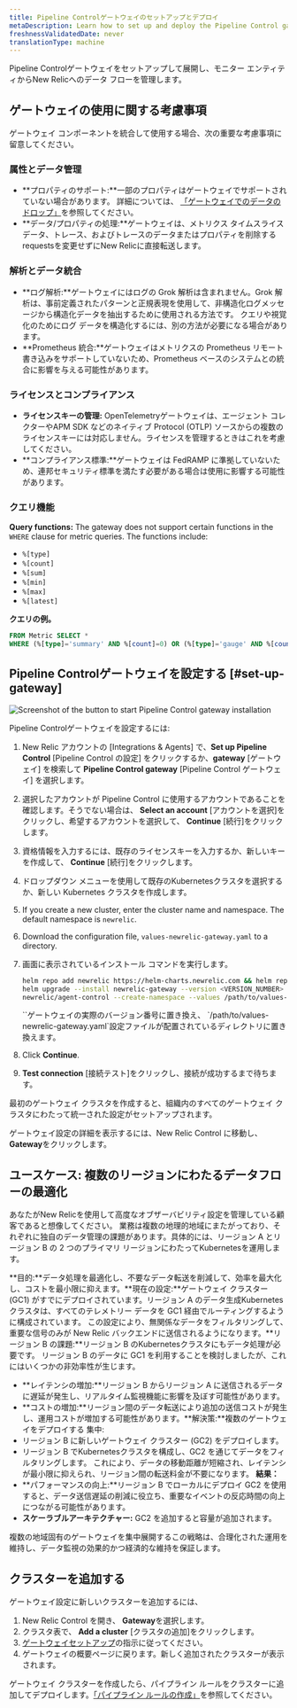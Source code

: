 ```yaml
---
title: Pipeline Controlゲートウェイのセットアップとデプロイ
metaDescription: Learn how to set up and deploy the Pipeline Control gateway to manage the flow of data from your monitored entities to New Relic.
freshnessValidatedDate: never
translationType: machine
---
```


Pipeline Controlゲートウェイをセットアップして展開し、モニター エンティティからNew Relicへのデータ フローを管理します。

## ゲートウェイの使用に関する考慮事項

ゲートウェイ コンポーネントを統合して使用する場合、次の重要な考慮事項に留意してください。

### 属性とデータ管理

* **プロパティのサポート:**一部のプロパティはゲートウェイでサポートされていない場合があります。 詳細については、 [「ゲートウェイでのデータのドロップ」](/docs/new-relic-control/pipeline-control/data-dropping-gateway)を参照してください。
* **データ/プロパティの処理:**ゲートウェイは、メトリクス タイムスライス データ、トレース、およびトレースのデータまたはプロパティを削除するrequestsを変更せずにNew Relicに直接転送します。

### 解析とデータ統合

* **ログ解析:**ゲートウェイにはログの Grok 解析は含まれません。Grok 解析は、事前定義されたパターンと正規表現を使用して、非構造化ログメッセージから構造化データを抽出するために使用される方法です。 クエリや視覚化のためにログ データを構造化するには、別の方法が必要になる場合があります。
* **Prometheus 統合:**ゲートウェイはメトリクスの Prometheus リモート書き込みをサポートしていないため、Prometheus ベースのシステムとの統合に影響を与える可能性があります。

### ライセンスとコンプライアンス

* **ライセンスキーの管理:** OpenTelemetryゲートウェイは、エージェント コレクターやAPM SDK などのネイティブ Protocol (OTLP) ソースからの複数のライセンスキーには対応しません。ライセンスを管理するときはこれを考慮してください。
* **コンプライアンス標準:**ゲートウェイは FedRAMP に準拠していないため、連邦セキュリティ標準を満たす必要がある場合は使用に影響する可能性があります。

### クエリ機能

**Query functions:** The gateway does not support certain functions in the `WHERE` clause for metric queries. The functions include:

* `%[type]`
* `%[count]`
* `%[sum]`
* `%[min]`
* `%[max]`
* `%[latest]`

**クエリの例。**

```sql
FROM Metric SELECT *
WHERE (%[type]='summary' AND %[count]=0) OR (%[type]='gauge' AND %[count]=1 AND %[latest]=0)
```

## Pipeline Controlゲートウェイを設定する [#set-up-gateway]

<img title="Install gateway" alt="Screenshot of the button to start Pipeline Control gateway installation" src="/images/install-pipeline-control.webp" />

Pipeline Controlゲートウェイを設定するには:

1. New Relic アカウントの \[Integrations &amp; Agents] で、**Set up Pipeline Control** \[Pipeline Control の設定] をクリックするか、**gateway** \[ゲートウェイ] を検索して **Pipeline Control gateway** \[Pipeline Control ゲートウェイ] を選択します。

2. 選択したアカウントが Pipeline Control に使用するアカウントであることを確認します。そうでない場合は、 **Select an account** \[アカウントを選択]をクリックし、希望するアカウントを選択して、 **Continue** \[続行]をクリックします。

3. 資格情報を入力するには、既存のライセンスキーを入力するか、新しいキーを作成して、 **Continue** \[続行]をクリックします。

4. ドロップダウン メニューを使用して既存のKubernetesクラスタを選択するか、新しい Kubernetes クラスタを作成します。

5. If you create a new cluster, enter the cluster name and namespace. The default namespace is `newrelic`.

6. Download the configuration file, `values-newrelic-gateway.yaml` to a directory.

7. 画面に表示されているインストール コマンドを実行します。

   ```bash
   helm repo add newrelic https://helm-charts.newrelic.com && helm repo update && \
   helm upgrade --install newrelic-gateway --version <VERSION_NUMBER> -n newrelic \
   newrelic/agent-control --create-namespace --values /path/to/values-newrelic-gateway.yaml --devel
   ```

   <Callout variant="tip">
     `<VERSION_NUMBER>`ゲートウェイの実際のバージョン番号に置き換え、 `/path/to/values-newrelic-gateway.yaml`設定ファイルが配置されているディレクトリに置き換えます。
   </Callout>

8. Click **Continue**.

9. **Test connection** \[接続テスト]をクリックし、接続が成功するまで待ちます。

最初のゲートウェイ クラスタを作成すると、組織内のすべてのゲートウェイ クラスタにわたって統一された設定がセットアップされます。

ゲートウェイ設定の詳細を表示するには、New Relic Control に移動し、 **Gateway**をクリックします。

## ユースケース: 複数のリージョンにわたるデータフローの最適化

あなたがNew Relicを使用して高度なオブザーバビリティ設定を管理している顧客であると想像してください。 業務は複数の地理的地域にまたがっており、それぞれに独自のデータ管理の課題があります。具体的には、リージョン A とリージョン B の 2 つのプライマリ リージョンにわたってKubernetesを運用します。

**目的:**データ処理を最適化し、不要なデータ転送を削減して、効率を最大化し、コストを最小限に抑えます。**現在の設定:**ゲートウェイ クラスター (GC1) がすでにデプロイされています。リージョン A のデータ生成Kubernetesクラスタは、すべてのテレメトリー データを GC1 経由でルーティングするように構成されています。 この設定により、無関係なデータをフィルタリングして、重要な信号のみが New Relic バックエンドに送信されるようになります。**リージョン B の課題:**リージョン B のKubernetesクラスタにもデータ処理が必要です。 リージョン B のデータに GC1 を利用することを検討しましたが、これにはいくつかの非効率性が生じます。

* **レイテンシの増加:**リージョン B からリージョン A に送信されるデータに遅延が発生し、リアルタイム監視機能に影響を及ぼす可能性があります。
* **コストの増加:**リージョン間のデータ転送により追加の送信コストが発生し、運用コストが増加する可能性があります。**解決策:**複数のゲートウェイをデプロイする 集中:
* リージョン B に新しいゲートウェイ クラスター (GC2) をデプロイします。
* リージョン B でKubernetesクラスタを構成し、GC2 を通じてデータをフィルタリングします。 これにより、データの移動距離が短縮され、レイテンシが最小限に抑えられ、リージョン間の転送料金が不要になります。 **結果：**
* **パフォーマンスの向上:**リージョン B でローカルにデプロイ GC2 を使用すると、データ送信遅延の削減に役立ち、重要なイベントの反応時間の向上につながる可能性があります。
* **スケーラブルアーキテクチャー:** GC2 を追加すると容量が追加されます。

複数の地域固有のゲートウェイを集中展開するこの戦略は、合理化された運用を維持し、データ監視の効果的かつ経済的な維持を保証します。

## クラスターを追加する

ゲートウェイ設定に新しいクラスターを追加するには、

1. New Relic Control を開き、 **Gateway**を選択します。
2. クラスタ表で、 **Add a cluster** \[クラスタの追加]をクリックします。
3. [ゲートウェイセットアップ](/docs/new-relic-control/pipeline-control/set-up-and-deploy-pipeline-control#set-up-gateway)の指示に従ってください。
4. ゲートウェイの概要ページに戻ります。新しく追加されたクラスターが表示されます。

ゲートウェイ クラスターを作成したら、パイプライン ルールをクラスターに追加してデプロイします。[「パイプライン ルールの作成」](/docs/new-relic-control/pipeline-control/create-pipeline-rules)を参照してください。